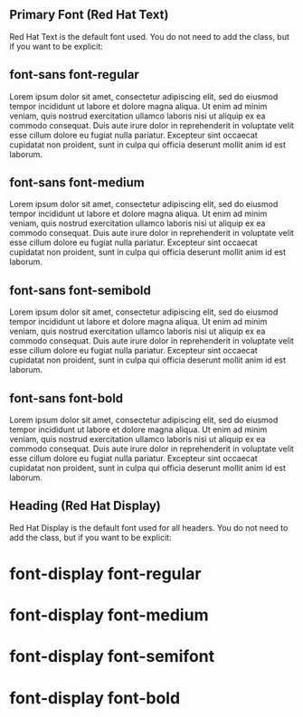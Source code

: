 
<Meta title="Classes/Typography" />

## Primary Font (Red Hat Text)

Red Hat Text is the default font used. You do not need to add the class, but if you want to be explicit:

<Canvas>
  <Story name="Primary (Red Hat Text)">
    <main className="space-y-4">
      <section className="font-normal">
        <h1>font-sans font-regular</h1>
        <p className="font-sans">
          Lorem ipsum dolor sit amet, consectetur adipiscing elit, sed do
          eiusmod tempor incididunt ut labore et dolore magna aliqua. Ut enim ad
          minim veniam, quis nostrud exercitation ullamco laboris nisi ut
          aliquip ex ea commodo consequat. Duis aute irure dolor in
          reprehenderit in voluptate velit esse cillum dolore eu fugiat nulla
          pariatur. Excepteur sint occaecat cupidatat non proident, sunt in
          culpa qui officia deserunt mollit anim id est laborum.
        </p>
      </section>
      <section className="font-medium">
        <h1>font-sans font-medium</h1>
        <p className="font-sans">
          Lorem ipsum dolor sit amet, consectetur adipiscing elit, sed do
          eiusmod tempor incididunt ut labore et dolore magna aliqua. Ut enim ad
          minim veniam, quis nostrud exercitation ullamco laboris nisi ut
          aliquip ex ea commodo consequat. Duis aute irure dolor in
          reprehenderit in voluptate velit esse cillum dolore eu fugiat nulla
          pariatur. Excepteur sint occaecat cupidatat non proident, sunt in
          culpa qui officia deserunt mollit anim id est laborum.
        </p>
      </section>
      <section className="font-semibold">
        <h1>font-sans font-semibold</h1>
        <p className="font-sans">
          Lorem ipsum dolor sit amet, consectetur adipiscing elit, sed do
          eiusmod tempor incididunt ut labore et dolore magna aliqua. Ut enim ad
          minim veniam, quis nostrud exercitation ullamco laboris nisi ut
          aliquip ex ea commodo consequat. Duis aute irure dolor in
          reprehenderit in voluptate velit esse cillum dolore eu fugiat nulla
          pariatur. Excepteur sint occaecat cupidatat non proident, sunt in
          culpa qui officia deserunt mollit anim id est laborum.
        </p>
      </section>
      <section className="font-bold">
        <h1>font-sans font-bold</h1>
        <p className="font-sans">
          Lorem ipsum dolor sit amet, consectetur adipiscing elit, sed do
          eiusmod tempor incididunt ut labore et dolore magna aliqua. Ut enim ad
          minim veniam, quis nostrud exercitation ullamco laboris nisi ut
          aliquip ex ea commodo consequat. Duis aute irure dolor in
          reprehenderit in voluptate velit esse cillum dolore eu fugiat nulla
          pariatur. Excepteur sint occaecat cupidatat non proident, sunt in
          culpa qui officia deserunt mollit anim id est laborum.
        </p>
      </section>
    </main>
  </Story>
</Canvas>

## Heading (Red Hat Display)

Red Hat Display is the default font used for all headers. You do not need to add the class, but if you want to be explicit:

<Canvas>
  <Story name="Heading (Red Hat Display)">
    <main className="space-y-1">
      <h1 className="font-display font-normal">font-display font-regular</h1>
      <h1 className="font-display font-medium">font-display font-medium</h1>
      <h1 className="font-display font-semibold">font-display font-semifont</h1>
      <h1 className="font-display font-bold">font-display font-bold</h1>
    </main>
  </Story>
</Canvas>
